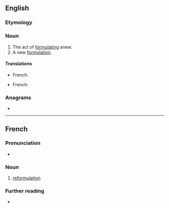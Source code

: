 ==English==

===Etymology===
{{prefix|en|re|formulation}}

===Noun===
{{en-noun|~}}

# The act of [[formulating]] anew.
# A new [[formulation]].

====Translations====
{{trans-top|formulating anew}}
* French: {{t+|fr|reformulation|f}}
{{trans-mid}}
{{trans-bottom}}

{{trans-top|new formulation}}
* French: {{t+|fr|reformulation|f}}
{{trans-mid}}
{{trans-bottom}}

===Anagrams===
* {{anagrams|en|a=aefilmnoorrtu|formation rule}}

----

==French==

===Pronunciation===
* {{audio|fr|LL-Q150 (fra)-WikiLucas00-reformulation.wav|Audio}}

===Noun===
{{fr-noun|f}}

# [[#English|reformulation]]

===Further reading===
* {{R:TLFi}}
